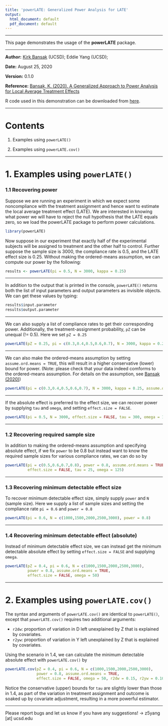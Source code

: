 ```yaml
---
title: 'powerLATE: Generalized Power Analysis for LATE'
output:
  html_document: default
  pdf_document: default
---
```


***

This page demonstrates the usage of the **powerLATE** package. 

***

**Author:** [Kirk Bansak](https://www.kirkbansak.com/) (UCSD); Eddie Yang (UCSD); 

**Date:** August 25, 2020

**Version:** 0.1.0

**Reference:** [Bansak, K. (2020). A Generalized Approach to Power Analysis for Local Average Treatment Effects](https://projecteuclid.org/download/pdfview_1/euclid.ss/1591171230)

R code used in this demonstration can be downloaded from [here](https://github.com/EddieYang211/powerLATE_aux/blob/master/code.R).

***

# Contents

1. Examples using `powerLATE()`

2. Examples using `powerLATE.cov()`

***

# 1. Examples using `powerLATE()`
### 1.1 Recovering power

Suppose we are running an experiment in which we expect some noncompliance with the treatment assignment and hence want to estimate the local average treatment effect (LATE). We are interested in knowing what power we will have to reject the null hypothesis that the LATE equals zero, so we load the powerLATE package to perform power calculations.

```r
library(powerLATE)
```

Now suppose in our experiment that exactly half of the experimental subjects will be assigned to treatment and the other half to control. Further suppose the sample size is 3000, the compliance rate is 0.5, and the LATE effect size is 0.25. Without making the ordered-means assumption, we can compute our power by the following:

```r
results <- powerLATE(pi = 0.5, N = 3000, kappa = 0.25)
```

***

In addition to the output that is printed in the console, `powerLATE()` returns both the list of input parameters and output parameters as invisible objects. We can get these values by typing:

```r
results$input.parameter
results$output.parameter
```

***

We can also supply a list of compliance rates to get their corresponding power. Additionally, the treatment-assignment probability, `pZ` can be unequal (!= 0.5). Here we set `pZ = 0.25`
```r
powerLATE(pZ = 0.25, pi = c(0.3,0.4,0.5,0.6,0.7), N = 3000, kappa = 0.25)
```

***

We can also make the ordered-means assumption by setting `assume.ord.means = TRUE`, this will result in a higher conservative (lower) bound for power. (Note: please check that your data indeed comforms to the ordered-means assumption. For details on the assumption, see [Bansak (2020)](https://projecteuclid.org/download/pdfview_1/euclid.ss/1591171230))

```r
powerLATE(pi = c(0.3,0.4,0.5,0.6,0.7), N = 3000, kappa = 0.25, assume.ord.means = TRUE)
```

***

If the absolute effect is preferred to the effect size, we can recover power by supplying `tau` and `omega`, and setting `effect.size = FALSE`.
```r
powerLATE(pi = 0.5, N = 3000, effect.size = FALSE, tau = 300, omega = 1500)
```

***

### 1.2 Recovering required sample size

In addition to making the ordered-means assumption and specifying absolute effect, if we fix `power` to be 0.8 but instead want to know the required sample sizes for various compliance rates, we can do so by
```r
powerLATE(pi = c(0.5,0.6,0.7,0.8), power = 0.8, assume.ord.means = TRUE,
          effect.size = FALSE, tau = 25, omega = 125)
```

***

### 1.3 Recovering minimum detectable effect size

To recover minimum detectable effect size, simply supply `power` and `N` (sample size). Here we supply a list of sample sizes and setting the compliance rate `pi = 0.6` and `power = 0.8`
```r
powerLATE(pi = 0.6, N = c(1000,1500,2000,2500,3000), power = 0.8)
```

***

### 1.4 Recovering minimum detectable effect (absolute)

Instead of minimum detectable effect size, we can instead get the minimum detectable absolute effect by setting `effect.size = FALSE` and supplying `omega`.
```r
powerLATE(pZ = 0.4, pi = 0.6, N = c(1000,1500,2000,2500,3000),
          power = 0.8, assume.ord.means = TRUE, 
          effect.size = FALSE, omega = 50)
```

***

# 2. Examples using `powerLATE.cov()`
The syntax and arguments of `powerLATE.cov()` are identical to `powerLATE()`, except that `powerLATE.cov()` requires two additional arguments:

* `r2dw`: proportion of variation in D left unexplained by Z that is explained by covariates. 
* `r2yw`: proportion of variation in Y left unexplained by Z that is explained by covariates.

Using the scenario in 1.4, we can calculate the minimum detectable absolute effect with `powerLATE.cov()` by
```r
powerLATE.cov(pZ = 0.4, pi = 0.6, N = c(1000,1500,2000,2500,3000),
              power = 0.8, assume.ord.means = TRUE, 
              effect.size = FALSE, omega = 50, r2dw = 0.15, r2yw = 0.10)
```

Notice the conservative (upper) bounds for `tau` are slightly lower than those in 1.4, as part of the variation in treatment assignment and outcome is soaked up by covariate adjustment, resulting in a more powerful estimator. 

***

Please report bugs and let us know if you have any suggestions! -> z5yang [at] ucsd.edu



